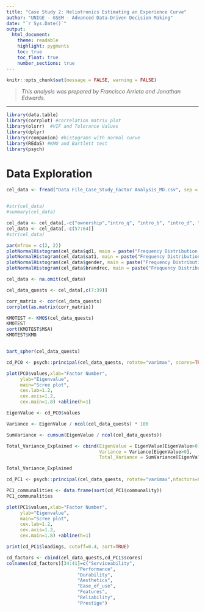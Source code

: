 ```yaml
---
title: "Case Study 2: Heliotronics Estimating an Experience Curve"
author: "UNIGE - GSEM - Advanced Data-Driven Decision Making"
date: "`r Sys.Date()`"
output: 
  html_document: 
    theme: readable
    highlight: pygments
    toc: true
    toc_float: true
    number_sections: true
---
```


```r
knitr::opts_chunk$set(message = FALSE, warning = FALSE)
```

> *This analysis was prepared by Francisco Arrieta and Jonathan Edwards.*

------------------------------------------------------------------------

```r
library(data.table)
library(corrplot) #correlation matrix plot
library(olsrr)  #VIF and Tolerance Values
library(dplyr)
library(rcompanion) #histograms with normal curve
library(REdaS) #KMO and Bartlett test
library(psych)
```

# Data Exploration

```r
cel_data <- fread("Data File_Case_Study_Factor Analysis_MD.csv", sep = ",", header = T)


#str(cel_data)
#summary(cel_data)
```


```r

cel_data <- cel_data[,-c("ownership","intro_q", "intro_b", "intro_d", "defect1")]
cel_data <- cel_data[,-c(57:64)]
#str(cel_data)
```

```r
par(mfrow = c(2, 2))
plotNormalHistogram(cel_data$qd1, main = paste("Frequency Distribution of QD1"))
plotNormalHistogram(cel_data$sat1, main = paste("Frequency Distribution of SAT1"))
plotNormalHistogram(cel_data$gender, main = paste("Frequency Distribution of GENDER"))
plotNormalHistogram(cel_data$brandrec, main = paste("Frequency Distribution of BRANDREC"))
```

```r
cel_data <- na.omit(cel_data)

cel_data_quests <- cel_data[,c(7:39)]

corr_matrix <- cor(cel_data_quests)
corrplot(as.matrix(corr_matrix))

```

```r

KMOTEST <- KMOS(cel_data_quests)
KMOTEST
sort(KMOTEST$MSA)
KMOTEST$KMO


bart_spher(cel_data_quests)


```

```r

cd_PC0 <- psych::principal(cel_data_quests, rotate="varimax", scores=TRUE)

plot(PC0$values,xlab="Factor Number",
     ylab="Eigenvalue",
     main="Scree plot",
     cex.lab=1.2,
     cex.axis=1.2,
     cex.main=1.8) +abline(h=1)


```



```r
EigenValue <- cd_PC0$values

Variance <- EigenValue / ncol(cel_data_quests) * 100

SumVariance <- cumsum(EigenValue / ncol(cel_data_quests))

Total_Variance_Explained <- cbind(EigenValue = EigenValue[EigenValue>0],
                                  Variance = Variance[EigenValue>0],
                                  Total_Variance = SumVariance[EigenValue>0])

Total_Variance_Explained
```

```r

cd_PC1 <- psych::principal(cel_data_quests, rotate="varimax",nfactors=8, scores=TRUE)

PC1_communalities <- data.frame(sort(cd_PC1$communality))
PC1_communalities

plot(PC1$values,xlab="Factor Number",
     ylab="Eigenvalue",
     main="Scree plot",
     cex.lab=1.2,
     cex.axis=1.2,
     cex.main=1.8) +abline(h=1)

print(cd_PC1$loadings, cutoff=0.4, sort=TRUE)

```



```r

cd_factors <- cbind(cel_data_quests,cd_PC1$scores)
colnames(cd_factors)[34:41]=c("Serviceability",
                          "Performance",
                          "Durability",
                          "Aesthetics",
                          "Ease_of_use",
                          "Features",
                          "Reliability",
                          "Prestige")

```

